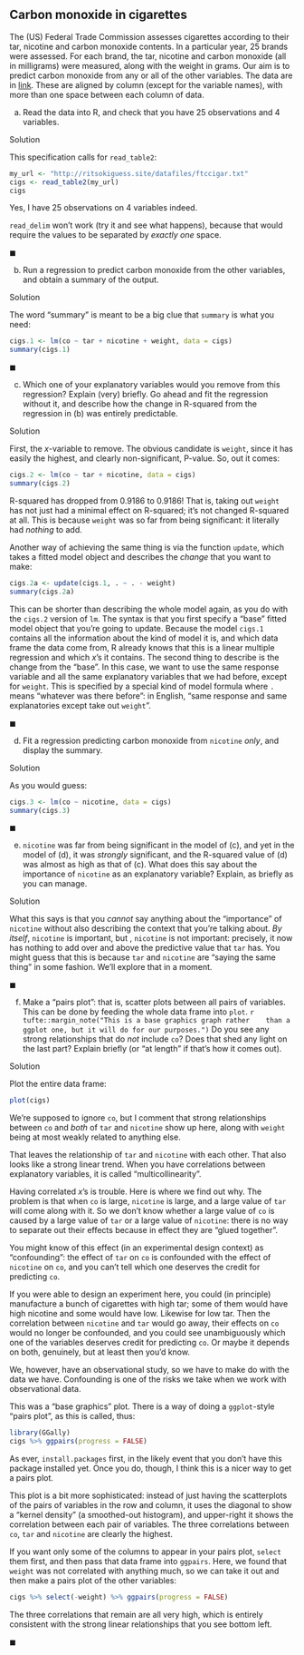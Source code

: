##  Carbon monoxide in cigarettes


 The (US) Federal Trade Commission assesses cigarettes
according to their tar, nicotine and carbon monoxide contents. In a
particular year, 25 brands were assessed. For each brand, the tar,
nicotine and carbon monoxide (all in milligrams) were measured, along
with the weight in grams. Our aim is to predict carbon monoxide from
any or all of the other variables. The data are in
[link](http://ritsokiguess.site/datafiles/ftccigar.txt). These are
aligned by column (except for the variable names), with more than one
space between each column of data.


(a) Read the data into R, and check that you have 25 observations
and 4 variables.


Solution


This specification calls for `read_table2`:
```r
my_url <- "http://ritsokiguess.site/datafiles/ftccigar.txt"
cigs <- read_table2(my_url)
cigs
```

 
Yes, I have 25 observations on 4 variables indeed.

`read_delim` won't work (try it and see what happens), because
that would require the values to be separated by *exactly one* space.


$\blacksquare$

(b) Run a regression to predict carbon monoxide from the other
variables, and obtain a summary of the output.


Solution


The word "summary" is meant to be a big clue that
`summary` is what you need:
```r
cigs.1 <- lm(co ~ tar + nicotine + weight, data = cigs)
summary(cigs.1)
```

 

$\blacksquare$

(c) Which one of your explanatory variables would you
remove from this regression? Explain (very) briefly. Go ahead and
fit the regression  without it, and describe how the change in
R-squared from the regression in (b) was entirely predictable.


Solution


First, the $x$-variable to remove. The obvious candidate is
`weight`, since it has easily the highest, and clearly
non-significant, P-value. So, out it comes:
```r
cigs.2 <- lm(co ~ tar + nicotine, data = cigs)
summary(cigs.2)
```

 

R-squared has dropped from 0.9186 to \ldots 0.9186! That is, taking
out `weight` has not just had a minimal effect on R-squared;
it's not changed R-squared at all. This is because `weight` was
so far from being significant: it literally had *nothing* to add.

Another way of achieving the same thing is via the function
`update`, which takes a fitted model object and describes the
*change* that you want to make:

```r
cigs.2a <- update(cigs.1, . ~ . - weight)
summary(cigs.2a)
```

 

This can be shorter than describing the whole model again, as you do
with the `cigs.2` version of `lm`. The syntax is that
you first specify a "base"  fitted model object that you're going to
update. Because the model `cigs.1` contains all the information
about the kind of model it is, and which data frame the data come
from, R already knows that this is a linear 
multiple regression and which $x$'s it contains. The second thing to describe is the change from
the "base". In this case, we want to use the same response variable
and all the same explanatory variables that we had before, except for
`weight`. This is specified by a special kind of model formula
where `.` means "whatever was there before": in English,
"same response and same explanatories except take out `weight`". 

$\blacksquare$

(d) Fit a regression predicting carbon monoxide from
`nicotine` *only*, and display the summary.


Solution


As you would guess:
```r
cigs.3 <- lm(co ~ nicotine, data = cigs)
summary(cigs.3)
```

 

$\blacksquare$

(e) `nicotine` was far from being significant in the model
of (c), and yet in the model of
(d), it was *strongly* significant, and the
R-squared value of (d) was almost as high as that
of (c). What does this say about the importance of
`nicotine` as an explanatory variable? Explain, as briefly as
you can manage.


Solution


What this says is that you *cannot* say anything about the
"importance" of `nicotine` without also describing the
context that you're talking about.  *By itself*,
`nicotine` is important, but \emph{when you have
`tar` in the model}, `nicotine` is not
important: precisely, it now has nothing to add over and above
the predictive value that `tar` has. You might guess that
this is because `tar` and `nicotine` are 
"saying  the same thing" in some fashion. 
We'll explore that in a moment.

$\blacksquare$

(f) Make a "pairs plot": that is, scatter plots between all
pairs of variables. This can be done by feeding the whole data frame
into `plot`.
`r tufte::margin_note("This is a base graphics graph rather    than a ggplot one, but it will do for our purposes.")`
Do you see any strong relationships that do
*not* include `co`? Does that shed any light on the last
part? Explain briefly (or "at length" if that's how it comes
out). 


Solution


Plot the entire data frame:
```r
plot(cigs)
```

 

We're supposed to ignore `co`, but I comment that strong
relationships between `co` and *both* of `tar` and
`nicotine` show up here, along with `weight` being
at most weakly related to anything else.

That leaves the relationship of `tar` and `nicotine`
with each other. That also looks like a strong linear trend. When you
have correlations between explanatory variables, it is called
"multicollinearity". 

Having correlated $x$'s is
trouble. Here is where we find out why. The problem is that when
`co` is large, `nicotine` is large, and a large value of
`tar` will come along with it. So we don't know whether a large
value of `co` is caused by a large value of `tar` or a
large value of `nicotine`: there is no way to separate out
their effects because in effect they are "glued together". 

You might know of this effect (in an experimental design context) as
"confounding": the effect of `tar` on `co` is
confounded with the effect of `nicotine` on `co`, and
you can't tell which one deserves the credit for predicting `co`.

If you were able to design an experiment here, you could (in
principle) manufacture a bunch of cigarettes with high tar; some of
them would have high  nicotine and some would have low. Likewise for
low tar. Then the
correlation between `nicotine` and `tar` would go away,
their effects on `co` would no longer be confounded, and you
could see unambiguously which one of the variables deserves credit for
predicting `co`. Or maybe it depends on both, genuinely, but at
least then you'd know.

We, however, have an observational study, so we have to make do with
the data we have. Confounding is one of the risks we take when we work
with observational data.

This was a "base graphics" plot. There is a way of doing a
`ggplot`-style "pairs plot", as this is called, thus:

```r
library(GGally)
cigs %>% ggpairs(progress = FALSE)
```

 

As ever, `install.packages` first, in the likely event that you
don't have this package installed yet. Once you do, though, I think
this is a nicer way to get a pairs plot.

This plot is a bit more sophisticated: instead of just having the
scatterplots of the pairs of variables in the row and column, it uses
the diagonal to show a "kernel density" (a smoothed-out histogram),
and upper-right it shows the correlation between each pair of
variables. The three correlations between `co`, `tar`
and `nicotine` are clearly the highest.

If you want only some of the columns to appear in your pairs plot,
`select` them first, and then pass that data frame into
`ggpairs`. Here, we found that `weight` was not
correlated with anything much, so we can take it out and then make a
pairs plot of the other variables:

```r
cigs %>% select(-weight) %>% ggpairs(progress = FALSE)
```

 

The three correlations that remain are all very high, which is
entirely consistent with the strong linear relationships that you see
bottom left.

$\blacksquare$


